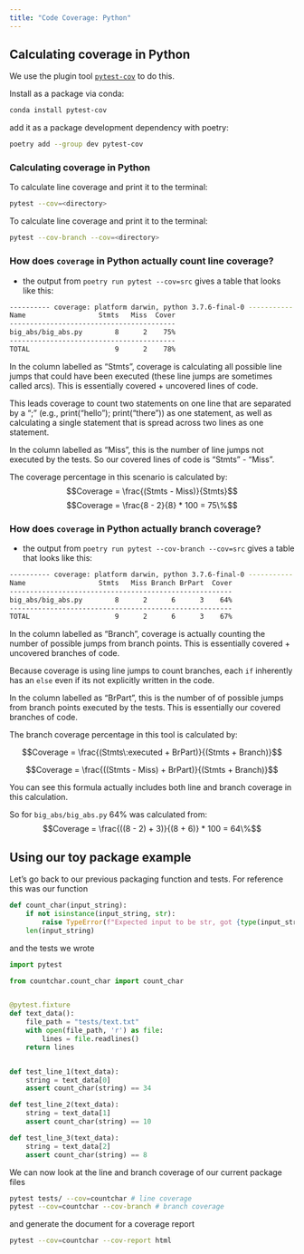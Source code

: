 ```yaml
---
title: "Code Coverage: Python"
---
```


## Calculating coverage in Python

We use the plugin  tool [`pytest-cov`](https://github.com/pytest-dev/pytest-cov) to do this.

Install as a package via conda:

```bash
conda install pytest-cov
```

add it as a package development dependency with poetry:

```bash
poetry add --group dev pytest-cov
```

### Calculating coverage in Python

To calculate line coverage and print it to the terminal:

```bash
pytest --cov=<directory>
```

To calculate line coverage and print it to the terminal:

```bash
pytest --cov-branch --cov=<directory>
```

### How does `coverage` in Python actually count line coverage?

- the output from `poetry run pytest --cov=src` gives a table that looks like this:

```sh
---------- coverage: platform darwin, python 3.7.6-final-0 -----------
Name                  Stmts   Miss  Cover
-----------------------------------------
big_abs/big_abs.py        8      2    75%
-----------------------------------------
TOTAL                     9      2    78%
```

In the column labelled as "Stmts", coverage is calculating all possible line jumps that could have been executed (these line jumps are sometimes called arcs). This is essentially covered + uncovered lines of code.

:::{.callout-note}
This leads coverage to count two statements on one line that are separated by a ";" (e.g., print("hello"); print("there")) as one statement, as well as calculating a single statement that is spread across two lines as one statement.
:::

In the column labelled as "Miss", this is the number of line jumps not executed by the tests.
So our covered lines of code is "Stmts" - "Miss".

The coverage percentage in this scenario is calculated by:
$$Coverage = \frac{(Stmts - Miss)}{Stmts}$$
$$Coverage = \frac{8 - 2}{8} * 100 = 75\%$$

### How does `coverage` in Python actually branch coverage?

- the output from `poetry run pytest --cov-branch --cov=src` gives a table that looks like this:

```sh
---------- coverage: platform darwin, python 3.7.6-final-0 -----------
Name                  Stmts   Miss Branch BrPart  Cover
-------------------------------------------------------
big_abs/big_abs.py        8      2      6      3    64%
-------------------------------------------------------
TOTAL                     9      2      6      3    67%
```

In the column labelled as "Branch", coverage is actually counting the number of possible jumps from branch points.
This is essentially covered + uncovered branches of code.

:::{.callout-note}
Because coverage is using line jumps to count branches, each `if` inherently has an `else` even if its not explicitly written in the code.
:::

In the column labelled as "BrPart", this is the number of of possible jumps from branch points executed by the tests.
This is essentially our covered branches of code.

The branch coverage percentage in this tool is calculated by:

$$Coverage = \frac{(Stmts\:executed + BrPart)}{(Stmts + Branch)}$$

$$Coverage = \frac{((Stmts - Miss) + BrPart)}{(Stmts + Branch)}$$

:::{.callout-note}
You can see this formula actually includes both line and branch coverage in this calculation.
:::

So for `big_abs/big_abs.py` 64% was calculated from:
$$Coverage = \frac{((8 - 2) + 3)}{(8 + 6)} * 100 = 64\%$$

## Using our toy package example

Let's go back to our previous packaging function and tests.
For reference this was our function


```python
def count_char(input_string):
    if not isinstance(input_string, str):
        raise TypeError(f"Expected input to be str, got {type(input_string)}")
    len(input_string)
```

and the tests we wrote

```python
import pytest

from countchar.count_char import count_char


@pytest.fixture
def text_data():
    file_path = "tests/text.txt"
    with open(file_path, 'r') as file:
        lines = file.readlines()
    return lines


def test_line_1(text_data):
    string = text_data[0]
    assert count_char(string) == 34

def test_line_2(text_data):
    string = text_data[1]
    assert count_char(string) == 10

def test_line_3(text_data):
    string = text_data[2]
    assert count_char(string) == 8
```

We can now look at the line and branch coverage of our current package files


```bash
pytest tests/ --cov=countchar # line coverage
pytest --cov=countchar --cov-branch # branch coverage
```

and generate the document for a coverage report

```bash
pytest --cov=countchar --cov-report html
```
